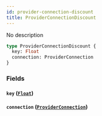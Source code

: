 ```yaml
---
id: provider-connection-discount
title: ProviderConnectionDiscount
---
```


No description

```graphql
type ProviderConnectionDiscount {
  key: Float
  connection: ProviderConnection
}
```

### Fields

#### `key` ([`Float`](/v1/scalars/float))

#### `connection` ([`ProviderConnection`](/v1/objects/provider-connection))
